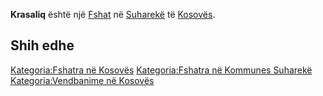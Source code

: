 {{Fshat në Kosovës
 | Emri                = Krasaliq
| sqi_N_name = Krasaliq
| sqi_N_FULL_NAME_RO = Krasaliq
| sqi_N_FULL_NAME_ND_RO = Krasaliq
| sqi_N_SORT_NAME_RG = KRASALIQ
| sqi_N_FULL_NAME_RG = Krasaliq
| sqi_N_FULL_NAME_ND_RG = Krasaliq
| srp_N_name = Krasalić
| srp_N_FULL_NAME_RO = Krasalić
| srp_N_FULL_NAME_ND_RO = Krasalic
| srp_N_SORT_NAME_RG = KRASALIC
| srp_N_FULL_NAME_RG = Krasalić
| srp_N_FULL_NAME_ND_RG = Krasalic
| srp_NS_name = Красалић
| srp_NS_FULL_NAME_RO = Красалић
| srp_NS_FULL_NAME_ND_RO = Красалић
| srp_NS_SORT_NAME_RG = КРАСАЛИЋ
| srp_NS_FULL_NAME_RG = Красалић
| srp_NS_FULL_NAME_ND_RG = Красалић

 | Emri (Rasa dhanore) = 
 | Figura              = 
 | Shteti              = Kosovo
 | Komuna              = Suharekë
 | Kodi postar         = 
 | Sipërfaqja          = 

 | Popullsia           = 

 | Regj. i popullsisë  = 
 | Dend. e popullsisë  = 
 | Faqja zyrtare       = 
 <!--- Koordinatat ----> 
 | Gjerësia            = 42.743889
 | Gjatësia            = 20.904167
 | Lartësia            = 
}}
'''Krasaliq''' është një [[Fshat]] në [[Suharekë]] të [[Kosovës]].

<!-- == Gjeografia == -->
<!-- == Historia == -->
<!-- == Demografia == -->
== Shih edhe ==
{{Komuna Suharekë}}
{{Kosovo-Administrata-Cung}}

[[Kategoria:Fshatra në Kosovës]]
[[Kategoria:Fshatra në Kommunes Suharekë]]
[[Kategoria:Vendbanime në Kosovës]]